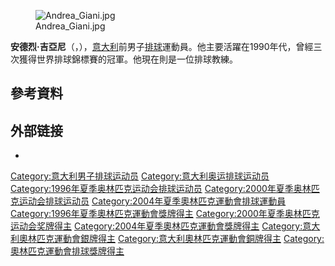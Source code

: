 [[File:Andrea_Giani.jpg|thumb]]

'''安德烈·吉亞尼'''（{{lang-it|Andrea Giani}}，{{bd|1970年|4月22日}}），[[意大利|意大利]]前男子[[排球|排球]]運動員。他主要活躍在1990年代，曾經三次獲得世界排球錦標賽的冠軍。他現在則是一位排球教練。

==參考資料==
{{reflist}}

== 外部链接 ==
* {{cite sports-reference |url=http://www.sports-reference.com/olympics/athletes/gi/andrea-giani-1.html |title=Andrea Giani |access-date=2015-07-14 |archive-date=2011-04-06 |archive-url=https://web.archive.org/web/20110406003147/http://www.sports-reference.com/olympics/athletes/gi/andrea-giani-1.html |dead-url=yes }}

{{1996年夏季奥运会意大利男子排球阵容}}

{{Authority control}}
{{DEFAULTSORT:Giani, Andrea}}
[[Category:意大利男子排球运动员|Category:意大利男子排球运动员]]
[[Category:意大利奥运排球运动员|Category:意大利奥运排球运动员]]
[[Category:1996年夏季奥林匹克运动会排球运动员|Category:1996年夏季奥林匹克运动会排球运动员]]
[[Category:2000年夏季奥林匹克运动会排球运动员|Category:2000年夏季奥林匹克运动会排球运动员]]
[[Category:2004年夏季奧林匹克運動會排球運動員|Category:2004年夏季奧林匹克運動會排球運動員]]
[[Category:1996年夏季奧林匹克運動會獎牌得主|Category:1996年夏季奧林匹克運動會獎牌得主]]
[[Category:2000年夏季奥林匹克运动会奖牌得主|Category:2000年夏季奥林匹克运动会奖牌得主]]
[[Category:2004年夏季奧林匹克運動會獎牌得主|Category:2004年夏季奧林匹克運動會獎牌得主]]
[[Category:意大利奧林匹克運動會銀牌得主|Category:意大利奧林匹克運動會銀牌得主]]
[[Category:意大利奧林匹克運動會銅牌得主|Category:意大利奧林匹克運動會銅牌得主]]
[[Category:奧林匹克運動會排球獎牌得主|Category:奧林匹克運動會排球獎牌得主]]